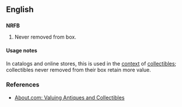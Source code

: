 ==English==

==={{initialism-old|en}}===
'''NRFB'''

# Never removed from box.

====Usage notes====
In catalogs and online stores, this is used in the [[context]] of [[collectibles]]; collectibles never removed from their box retain more value.

===References===
* [http://antiques.about.com/od/valuationtips/a/aa092099.htm About.com: Valuing Antiques and Collectibles]